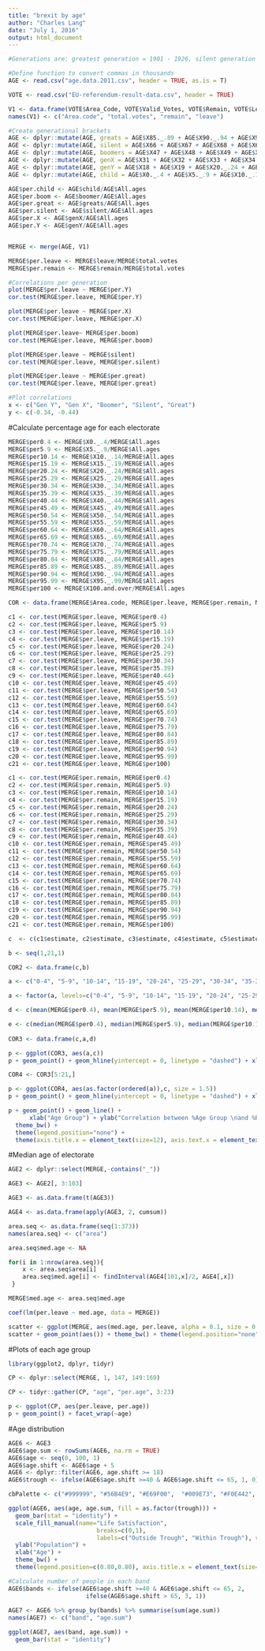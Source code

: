 ```yaml
---
title: "brexit by age"
author: "Charles Lang"
date: "July 1, 2016"
output: html_document
---
```


```r
#Generations are: greatest generation = 1901 - 1926, silent generation = 1927 - 1945, baby boomers = 1946 - 1964, gen X = 1965 - 1980, gen Y = 1981 - 1993, child = 1994 - 2011

#Define function to convert commas in thousands
AGE <- read.csv("age.data.2011.csv", header = TRUE, as.is = T)

VOTE <- read.csv("EU-referendum-result-data.csv", header = TRUE)

V1 <- data.frame(VOTE$Area_Code, VOTE$Valid_Votes, VOTE$Remain, VOTE$Leave)
names(V1) <- c("Area.code", "total.votes", "remain", "leave")

#Create generational brackets
AGE <- dplyr::mutate(AGE, greats = AGE$X85._.89 + AGE$X90._.94 + AGE$X95._.99 + AGE$X100.and.over)
AGE <- dplyr::mutate(AGE, silent = AGE$X66 + AGE$X67 + AGE$X68 + AGE$X69 + AGE$X70._.74 + AGE$X75._.79 + AGE$X80._.84)
AGE <- dplyr::mutate(AGE, boomers = AGE$X47 + AGE$X48 + AGE$X49 + AGE$X50._.54 + AGE$X55._.59 + AGE$X60._.64 + AGE$X65)
AGE <- dplyr::mutate(AGE, genX = AGE$X31 + AGE$X32 + AGE$X33 + AGE$X34 + AGE$X35._.39 + AGE$X40._.44 + AGE$X45 + AGE$X46)
AGE <- dplyr::mutate(AGE, genY = AGE$X18 + AGE$X19 + AGE$X20._.24 + AGE$X25._.29 + AGE$X30)
AGE <- dplyr::mutate(AGE, child = AGE$X0._.4 + AGE$X5._.9 + AGE$X10._.14 + AGE$X15 + AGE$X16 + AGE$X17)                       

AGE$per.child <- AGE$child/AGE$All.ages
AGE$per.boom <- AGE$boomer/AGE$All.ages
AGE$per.great <- AGE$greats/AGE$All.ages
AGE$per.silent <- AGE$silent/AGE$All.ages
AGE$per.X <- AGE$genX/AGE$All.ages
AGE$per.Y <- AGE$genY/AGE$All.ages


MERGE <- merge(AGE, V1)

MERGE$per.leave <- MERGE$leave/MERGE$total.votes
MERGE$per.remain <- MERGE$remain/MERGE$total.votes

#Correlations per generation
plot(MERGE$per.leave ~ MERGE$per.Y)
cor.test(MERGE$per.leave, MERGE$per.Y)

plot(MERGE$per.leave ~ MERGE$per.X)
cor.test(MERGE$per.leave, MERGE$per.X)

plot(MERGE$per.leave~ MERGE$per.boom)
cor.test(MERGE$per.leave, MERGE$per.boom)

plot(MERGE$per.leave ~ MERGE$silent)
cor.test(MERGE$per.leave, MERGE$per.silent)

plot(MERGE$per.leave ~ MERGE$per.great)
cor.test(MERGE$per.leave, MERGE$per.great)

#Plot correlations
x <- c("Gen Y", "Gen X", "Boomer", "Silent", "Great")
y <- c(-0.34, -0.44)


```
#Calculate percentage age for each electorate
```r
MERGE$per0.4 <- MERGE$X0._.4/MERGE$All.ages
MERGE$per5.9 <- MERGE$X5._.9/MERGE$All.ages
MERGE$per10.14 <- MERGE$X10._.14/MERGE$All.ages
MERGE$per15.19 <- MERGE$X15._.19/MERGE$All.ages
MERGE$per20.24 <- MERGE$X20._.24/MERGE$All.ages
MERGE$per25.29 <- MERGE$X25._.29/MERGE$All.ages
MERGE$per30.34 <- MERGE$X30._.34/MERGE$All.ages
MERGE$per35.39 <- MERGE$X35._.39/MERGE$All.ages
MERGE$per40.44 <- MERGE$X40._.44/MERGE$All.ages
MERGE$per45.49 <- MERGE$X45._.49/MERGE$All.ages
MERGE$per50.54 <- MERGE$X50._.54/MERGE$All.ages
MERGE$per55.59 <- MERGE$X55._.59/MERGE$All.ages
MERGE$per60.64 <- MERGE$X60._.64/MERGE$All.ages
MERGE$per65.69 <- MERGE$X65._.69/MERGE$All.ages
MERGE$per70.74 <- MERGE$X70._.74/MERGE$All.ages
MERGE$per75.79 <- MERGE$X75._.79/MERGE$All.ages
MERGE$per80.84 <- MERGE$X80._.84/MERGE$All.ages
MERGE$per85.89 <- MERGE$X85._.89/MERGE$All.ages
MERGE$per90.94 <- MERGE$X90._.94/MERGE$All.ages
MERGE$per95.99 <- MERGE$X95._.99/MERGE$All.ages
MERGE$per100 <- MERGE$X100.and.over/MERGE$All.ages

COR <- data.frame(MERGE$Area.code, MERGE$per.leave, MERGE$per.remain, MERGE$per0.4, MERGE$per5.9, MERGE$per10.14, MERGE$per15.19, MERGE$per20.24, MERGE$per25.29, MERGE$per30.34, MERGE$per35.39, MERGE$per40.44, MERGE$per45.49, MERGE$per50.54, MERGE$per55.59, MERGE$per60.64, MERGE$per65.69, MERGE$per70.74, MERGE$per75.79, MERGE$per80.84, MERGE$per85.89, MERGE$per90.94, MERGE$per95.99, MERGE$per100)

c1 <- cor.test(MERGE$per.leave, MERGE$per0.4)
c2 <- cor.test(MERGE$per.leave, MERGE$per5.9)
c3 <- cor.test(MERGE$per.leave, MERGE$per10.14)
c4 <- cor.test(MERGE$per.leave, MERGE$per15.19)
c5 <- cor.test(MERGE$per.leave, MERGE$per20.24)
c6 <- cor.test(MERGE$per.leave, MERGE$per25.29)
c7 <- cor.test(MERGE$per.leave, MERGE$per30.34)
c8 <- cor.test(MERGE$per.leave, MERGE$per35.39)
c9 <- cor.test(MERGE$per.leave, MERGE$per40.44)
c10 <- cor.test(MERGE$per.leave, MERGE$per45.49)
c11 <- cor.test(MERGE$per.leave, MERGE$per50.54)
c12 <- cor.test(MERGE$per.leave, MERGE$per55.59)
c13 <- cor.test(MERGE$per.leave, MERGE$per60.64)
c14 <- cor.test(MERGE$per.leave, MERGE$per65.69)
c15 <- cor.test(MERGE$per.leave, MERGE$per70.74)
c16 <- cor.test(MERGE$per.leave, MERGE$per75.79)
c17 <- cor.test(MERGE$per.leave, MERGE$per80.84)
c18 <- cor.test(MERGE$per.leave, MERGE$per85.89)
c19 <- cor.test(MERGE$per.leave, MERGE$per90.94)
c20 <- cor.test(MERGE$per.leave, MERGE$per95.99)
c21 <- cor.test(MERGE$per.leave, MERGE$per100)

c1 <- cor.test(MERGE$per.remain, MERGE$per0.4)
c2 <- cor.test(MERGE$per.remain, MERGE$per5.9)
c3 <- cor.test(MERGE$per.remain, MERGE$per10.14)
c4 <- cor.test(MERGE$per.remain, MERGE$per15.19)
c5 <- cor.test(MERGE$per.remain, MERGE$per20.24)
c6 <- cor.test(MERGE$per.remain, MERGE$per25.29)
c7 <- cor.test(MERGE$per.remain, MERGE$per30.34)
c8 <- cor.test(MERGE$per.remain, MERGE$per35.39)
c9 <- cor.test(MERGE$per.remain, MERGE$per40.44)
c10 <- cor.test(MERGE$per.remain, MERGE$per45.49)
c11 <- cor.test(MERGE$per.remain, MERGE$per50.54)
c12 <- cor.test(MERGE$per.remain, MERGE$per55.59)
c13 <- cor.test(MERGE$per.remain, MERGE$per60.64)
c14 <- cor.test(MERGE$per.remain, MERGE$per65.69)
c15 <- cor.test(MERGE$per.remain, MERGE$per70.74)
c16 <- cor.test(MERGE$per.remain, MERGE$per75.79)
c17 <- cor.test(MERGE$per.remain, MERGE$per80.84)
c18 <- cor.test(MERGE$per.remain, MERGE$per85.89)
c19 <- cor.test(MERGE$per.remain, MERGE$per90.94)
c20 <- cor.test(MERGE$per.remain, MERGE$per95.99)
c21 <- cor.test(MERGE$per.remain, MERGE$per100)

c  <- c(c1$estimate, c2$estimate, c3$estimate, c4$estimate, c5$estimate, c6$estimate, c7$estimate, c8$estimate, c9$estimate, c10$estimate, c11$estimate, c12$estimate, c13$estimate, c14$estimate, c15$estimate, c16$estimate, c17$estimate, c18$estimate, c19$estimate, c20$estimate, c21$estimate)

b <- seq(1,21,1)

COR2 <- data.frame(c,b)

a <- c("0-4", "5-9", "10-14", "15-19", "20-24", "25-29", "30-34", "35-39", "40-44", "45-49", "50-54", "55-59", "60-64", "65-69", "70-74", "75-79", "80-84", "85-89", "90-94", "95-99", "100+")

a <- factor(a, levels=c("0-4", "5-9", "10-14", "15-19", "20-24", "25-29", "30-34", "35-39", "40-44", "45-49", "50-54", "55-59", "60-64", "65-69", "70-74", "75-79", "80-84", "85-89", "90-94", "95-99", "100+"), ordered=TRUE)

d <- c(mean(MERGE$per0.4), mean(MERGE$per5.9), mean(MERGE$per10.14), mean(MERGE$per15.19), mean(MERGE$per20.24), mean(MERGE$per25.29), mean(MERGE$per30.34), mean(MERGE$per35.39), mean(MERGE$per40.44), mean(MERGE$per45.49), mean(MERGE$per50.54), mean(MERGE$per55.59), mean(MERGE$per60.64), mean(MERGE$per65.69), mean(MERGE$per70.74), mean(MERGE$per75.79), mean(MERGE$per80.84), mean(MERGE$per85.89), mean(MERGE$per90.94), mean(MERGE$per95.99), mean(MERGE$per100))

e <- c(median(MERGE$per0.4), median(MERGE$per5.9), median(MERGE$per10.14), median(MERGE$per15.19), median(MERGE$per20.24), median(MERGE$per25.29), median(MERGE$per30.34), median(MERGE$per35.39), median(MERGE$per40.44), median(MERGE$per45.49), median(MERGE$per50.54), median(MERGE$per55.59), median(MERGE$per60.64), median(MERGE$per65.69), median(MERGE$per70.74), median(MERGE$per75.79), median(MERGE$per80.84), median(MERGE$per85.89), median(MERGE$per90.94), median(MERGE$per95.99), median(MERGE$per100))
         
COR3 <- data.frame(c,a,d)

p <- ggplot(COR3, aes(a,c))
p + geom_point() + geom_hline(yintercept = 0, linetype = "dashed") + xlab("") + ylab("Correlation between % of Electorate for Given Age Group and % Leave Vote")

COR4 <- COR3[5:21,]

p <- ggplot(COR4, aes(as.factor(ordered(a)),c, size = 1.5))
p + geom_point() + geom_hline(yintercept = 0, linetype = "dashed") + xlab("Age Group") + ylab("Correlation between %Age Group \nand %Leave across Electorates") + theme_bw() + theme(legend.position="none") + theme(axis.title.x = element_text(size=12), axis.text.x = element_text(size=10, angle=35, vjust=0.5), axis.title.y = element_text(size=12), axis.text.y = element_text(size=12))

p + geom_point() + geom_line() +
      xlab("Age Group") + ylab("Correlation between %Age Group \nand %Remain across Electorates") + 
  theme_bw() + 
  theme(legend.position="none") + 
  theme(axis.title.x = element_text(size=12), axis.text.x = element_text(size=10, angle=35, vjust=0.5), axis.title.y = element_text(size=12), axis.text.y = element_text(size=12))


```
#Median age of electorate
```r
AGE2 <- dplyr::select(MERGE,-contains("_"))

AGE3 <- AGE2[, 3:103]

AGE3 <- as.data.frame(t(AGE3))

AGE4 <- as.data.frame(apply(AGE3, 2, cumsum))

area.seq <- as.data.frame(seq(1:373))
names(area.seq) <- c("area")

area.seq$med.age <- NA

for(i in 1:nrow(area.seq)){
    x <- area.seq$area[i]
    area.seq$med.age[i] <- findInterval(AGE4[101,x]/2, AGE4[,x])
 }

MERGE$med.age <- area.seq$med.age

coef(lm(per.leave ~ med.age, data = MERGE))

scatter <- ggplot(MERGE, aes(med.age, per.leave, alpha = 0.1, size = 0.5))
scatter + geom_point(aes()) + theme_bw() + theme(legend.position="none") + geom_abline(intercept = 0.205, slope = 0.0081, linetype = "dashed") + xlab("Median Age of Electorate") + ylab("Perecent of Electorate Voting Leave") + theme(axis.title.x = element_text(size=12), axis.text.x = element_text(size=12), axis.title.y = element_text(size=12), axis.text.y = element_text(size=12)) + ylim(0.15,0.85)

```
#Plots of each age group
```r
library(ggplot2, dplyr, tidyr)

CP <- dplyr::select(MERGE, 1, 147, 149:169)

CP <- tidyr::gather(CP, "age", "per.age", 3:23)

p <- ggplot(CP, aes(per.leave, per.age))
p + geom_point() + facet_wrap(~age)

```
#Age distribution
```r

AGE6 <- AGE3
AGE6$age.sum <- rowSums(AGE6, na.rm = TRUE)
AGE6$age <- seq(0, 100, 1)
AGE6$age.shift <- AGE6$age + 5
AGE6 <- dplyr::filter(AGE6, age.shift >= 18)
AGE6$trough <- ifelse(AGE6$age.shift >=40 & AGE6$age.shift <= 65, 1, 0)

cbPalette <- c("#999999", "#56B4E9", "#E69F00",  "#009E73", "#F0E442", "#0072B2", "#D55E00", "#CC79A7")

ggplot(AGE6, aes(age, age.sum, fill = as.factor(trough))) +
  geom_bar(stat = "identity") + 
  scale_fill_manual(name="Life Satisfaction",
                         breaks=c(0,1),
                         labels=c("Outside Trough", "Within Trough"), values=cbPalette) + 
  ylab("Population") +
  xlab("Age") +
  theme_bw() +
  theme(legend.position=c(0.80,0.80), axis.title.x = element_text(size=14), axis.text.x = element_text(size=12), axis.title.y = element_text(size=14), axis.text.y = element_text(size=12))

#Calculate number of people in each band
AGE6$bands <- ifelse(AGE6$age.shift >=40 & AGE6$age.shift <= 65, 2,
                      ifelse(AGE6$age.shift > 65, 3, 1))
  
AGE7 <- AGE6 %>% group_by(bands) %>% summarise(sum(age.sum))   
names(AGE7) <- c("band", "age.sum")

ggplot(AGE7, aes(band, age.sum)) +
  geom_bar(stat = "identity")

```

